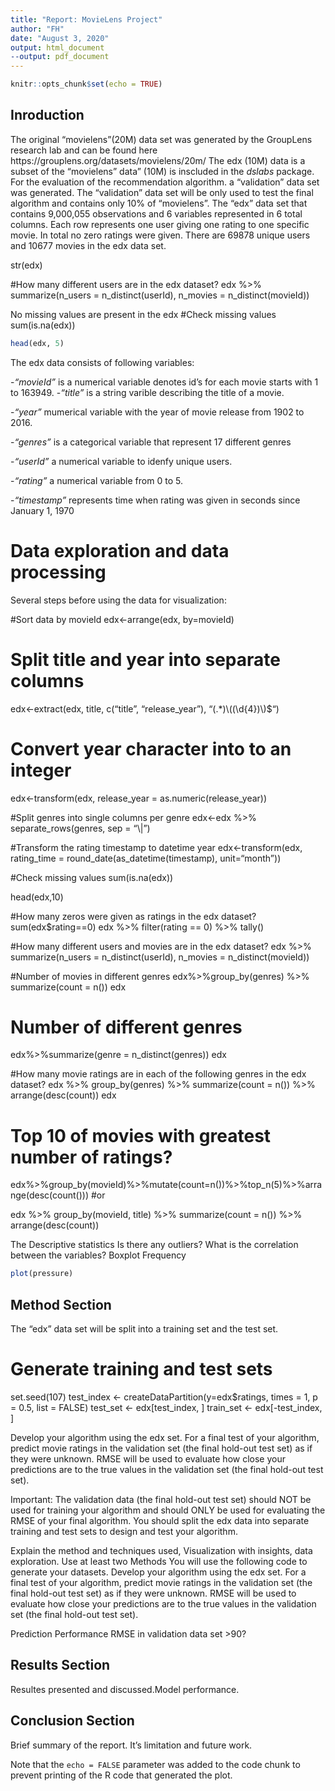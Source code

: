 ```yaml
---
title: "Report: MovieLens Project"
author: "FH"
date: "August 3, 2020"
output: html_document
--output: pdf_document
---
```


```r
knitr::opts_chunk$set(echo = TRUE)
```

## Inroduction

The original "movielens"(20M) data set was generated by the GroupLens research lab and can be found here https://grouplens.org/datasets/movielens/20m/ 
The edx (10M) data is a subset of the "movielens" data" (10M) is inscluded in the *dslabs* package. For the evaluation of the recommendation algorithm. 
a "validation" data set was generated.  The "validation" data set will be only used to test the final algorithm and contains only 10% of "movielens". 
The "edx" data set that contains 9,000,055 observations and 6 variables represented in 6 total columns. Each row represents one user giving one rating to one specific movie. In total no zero ratings were given. There are 69878 unique users and 10677 movies in the edx data set.

str(edx)

#How many different users are in the edx dataset?
edx %>%
  summarize(n_users = n_distinct(userId),
            n_movies = n_distinct(movieId))
            
No missing values are present in the edx
#Check missing values
sum(is.na(edx))

```r
head(edx, 5)
```

The edx data consists of following variables:

-*"movieId"* is a numerical variable denotes id's for each movie starts with 1 to 163949. 
-*"title"* is a string varible describing the title of a movie.

-*"year"* mumerical variable with the year of movie release from 1902 to 2016.

-*"genres"* is a categorical variable that represent 17 different genres 

-*"userId"* a numerical variable to idenfy unique users.

-*"rating"* a numerical variable from 0 to 5.

-*"timestamp"* represents time when rating was given in seconds since January 1, 1970 

# Data exploration and data processing

Several steps before using the data for visualization: 

#Sort data by movieId 
edx<-arrange(edx, by=movieId)

# Split title and year into separate columns
edx<-extract(edx, title, c("title", "release_year"), "(.*)\\((\\d{4})\\)$")

# Convert year character into to an integer
edx<-transform(edx, release_year = as.numeric(release_year))

#Split genres into single columns per genre
edx<-edx %>% separate_rows(genres, sep = "\\|")

#Transform the rating timestamp to datetime year
edx<-transform(edx, rating_time = round_date(as_datetime(timestamp), unit="month"))
  
#Check missing values
sum(is.na(edx))

head(edx,10)

#How many zeros were given as ratings in the edx dataset?
sum(edx$rating==0)
edx %>% filter(rating == 0) %>% tally()

#How many different users and movies are in the edx dataset?
edx %>%
  summarize(n_users = n_distinct(userId),
            n_movies = n_distinct(movieId))

#Number of movies in different genres
edx%>%group_by(genres) %>%
  summarize(count = n()) 
edx

# Number of different genres
edx%>%summarize(genre = n_distinct(genres))
edx

#How many movie ratings are in each of the following genres in the edx dataset?
edx %>% group_by(genres) %>%
  summarize(count = n()) %>%
  arrange(desc(count))
edx

# Top 10 of movies with greatest number of ratings?
edx%>%group_by(movieId)%>%mutate(count=n())%>%top_n(5)%>%arrange(desc(count()))
#or

edx %>% group_by(movieId, title) %>%
  summarize(count = n()) %>%
  arrange(desc(count))

The
Descriptive statistics
Is there any outliers? 
What is the correlation between the variables? 
Boxplot 
Frequency



```r
plot(pressure)
```


## Method Section

The "edx" data set will be split into a training set and the test set.

# Generate training and test sets
set.seed(107)
test_index <- createDataPartition(y=edx$ratings, times = 1, p = 0.5, list = FALSE)
test_set <- edx[test_index, ]
train_set <- edx[-test_index, ]  

Develop your algorithm using the edx set. For a final test of your algorithm, predict movie ratings in the validation set (the final hold-out test set) as if they were unknown. RMSE will be used to evaluate how close your predictions are to the true values in the validation set (the final hold-out test set).

Important: The validation data (the final hold-out test set) should NOT be used for training your algorithm and should ONLY be used for evaluating the RMSE of your final algorithm. You should split the edx data into separate training and test sets to design and test your algorithm.



Explain the method and techniques used, Visualization with insights, data exploration. Use at least two Methods 
You will use the following code to generate your datasets. Develop your algorithm using the edx set. For a final test of your algorithm, predict movie ratings in the validation set (the final hold-out test set) as if they were unknown. RMSE will be used to evaluate how close your predictions are to the true values in the validation set (the final hold-out test set).

Prediction Performance
RMSE in validation data set >90?

## Results Section

Resultes presented and discussed.Model performance. 


## Conclusion Section

Brief summary of the report. It's limitation and future work.

Note that the `echo = FALSE` parameter was added to the code chunk to prevent printing of the R code that generated the plot.
